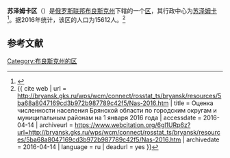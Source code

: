 {{Infobox Settlement
| official_name = 苏泽姆卡区
| native_name = Суземский район
| image_flag = 
| image_shield = 
| image_map = Suzemsky raion Bryansk obl.png
| settlement_type = [[区_(苏联)|区]]
| subdivision_type = [[国家|国家]]
| subdivision_type1 = [[州_(俄罗斯)|州]]
| subdivision_name = {{RUS}}
| subdivision_name1 = [[布良斯克州|布良斯克州]]
| seat_type = 行政中心
| seat = [[苏泽姆卡|苏泽姆卡]]
| population_as_of=2016
| population_footnotes = <ref name=stat />
| population_total = 15612
| timezone = [[莫斯科时间|MSK]]
| utc_offset = +3
}}
'''苏泽姆卡区'''（{{lang-ru|Суземский район}}）是[[俄罗斯联邦|俄罗斯联邦]][[布良斯克州|布良斯克州]]下辖的一个[[区_(苏联)|区]]，其行政中心为[[苏泽姆卡|苏泽姆卡]]<ref name="I͡Uferev1992">{{cite book|author=Oleg Vasilʹevich I͡Uferev|title=Business-map Russia: Russia, the Central Region|url=https://books.google.com/books?id=fuciAQAAMAAJ&pg=PA41|year=1992|publisher=MP "NIK"|isbn=978-5-87484-003-7|pages=41–45}}</ref>。据2016年统计，该区的人口为15612人。<ref name=stat>{{ cite web | url = http://bryansk.gks.ru/wps/wcm/connect/rosstat_ts/bryansk/resources/5ba68a8047169cd3b972b987789c42f5/Nas-2016.htm | title = Оценка численности населения Брянской области по городским округам и муниципальным районам на 1 января 2016 года | accessdate = 2016-04-14 | archiveurl = https://www.webcitation.org/6gl1URp6z?url=http://bryansk.gks.ru/wps/wcm/connect/rosstat_ts/bryansk/resources/5ba68a8047169cd3b972b987789c42f5/Nas-2016.htm | archivedate = 2016-04-14 | language = ru | deadurl = yes }}</ref>

== 参考文献 ==
{{reflist}}

{{Russia-stub}}

[[Category:布良斯克州的区|Category:布良斯克州的区]]